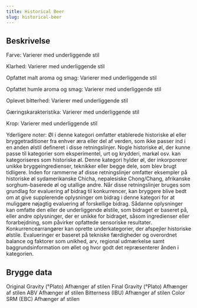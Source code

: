 ```yaml
---
title: Historical Beer
slug: historical-beer
---
```


## Beskrivelse
Farve: Varierer med underliggende stil

Klarhed: Varierer med underliggende stil

Opfattet malt aroma og smag: Varierer med underliggende stil

Opfattet humle aroma og smag: Varierer med underliggende stil

Oplevet bitterhed: Varierer med underliggende stil

Gæringskarakteristika: Varierer med underliggende stil

Krop: Varierer med underliggende stil

Yderligere noter: Øl i denne kategori omfatter etablerede historiske øl eller bryggetraditioner fra enhver æra eller del af verden, som ikke passer ind i en anden ølstil defineret i disse retningslinjer. Nogle historiske øl, der kunne passe til kategorier som eksperimentel, urt og krydderi, markøl osv. kan kategoriseres som historiske øl. Denne kategori hylder øl, der inkorporerer unikke bryggeingredienser, teknikker eller begge dele, som blev brugt tidligere. Inden for rammerne af disse retningslinjer omfatter eksempler på historiske øl sydamerikanske Chicha, nepalesiske Chong/Chang, afrikanske sorghum-baserede øl og utallige andre.						Når disse retningslinjer bruges som grundlag for evaluering af bidrag til konkurrencer, kan bryggere blive bedt om at give supplerende oplysninger om bidrag i denne kategori for at muliggøre nøjagtig evaluering af forskellige bidrag. Sådanne oplysninger kan omfatte den eller de underliggende ølstile, som bidraget er baseret på, eller andre oplysninger, der er unikke for bidraget, såsom ingredienser eller forarbejdning, som påvirker opfattede sensoriske resultater. Konkurrencearrangører kan oprette underkategorier, der afspejler historiske ølstile. Evalueringer er baseret på tekniske færdigheder og overordnet balance og faktorer som unikhed, arv, regional udmærkelse samt baggrundsinformation om øllet og hvor godt det repræsenterer ånden i kategorien.



## Brygge data
Original Gravity (°Plato) Afhænger af stilen 
Final Gravity  (°Plato) Afhænger af stilen 
ABV Afhænger af stilen 
Bitterness (IBU) Afhænger af stilen
Color SRM (EBC) Afhænger af stilen					

